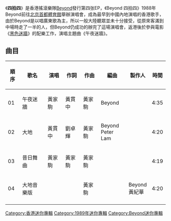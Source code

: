 {{Album infobox | <!-- See Wikipedia:WikiProject_Albums -->
|  Name        = 四拍四
|  Type        = EP
|  Artist      = [[Beyond|Beyond]]
|  Cover       = BEYOND3H.jpg 
|  Background  = 
|  Released    = 1989年4月9日
|  Recorded    = 
|  Genre       = [[搖滾|搖滾]]<br/>[[粵語流行音樂|粵語流行音樂]]
|  Label       = [[新藝寶唱片|新藝寶唱片]]
|  Last album  = [[新天地_(Beyond_EP)|新天地]]<br/>（1987年8月）
|  This album  = '''四拍四'''<br/>（1989年4月9日）
|  Next album  = [[天若有情_(Beyond_EP)|天若有情]]<br/>（1990年6月）
}}

《'''四拍四'''》是香港搖滾樂隊[[Beyond|Beyond]]發行第四张EP，《Beyond 四拍四》1988年Beyond前往[[北京首都體育館|北京首都體育館]]舉辦演唱會，成為最早到中國內地演唱的香港歌手，由於Beyond是以唱廣東歌為主，所以一般大陸聽眾並未十分接受，從原來客滿到中場時走了一半的人，但Beyond仍成功的辦完了這場演唱會，返港後於參與電影《[[黑色迷牆|黑色迷牆]]》的配樂工作，演唱主題曲《午夜迷牆》。

==曲目==
{| class="wikitable"
! 順序 !! 歌名 !! 演唱 !! 作詞 !! 作曲 !! 編曲 !! 製作人 !! 時間
|-
| 01 || 午夜迷牆 ||黃家駒||黃貫中||黃家駒||Beyond|| ||4:35
|-
| 02 || 大地 ||黃貫中||劉卓輝||黃家駒||Beyond<br/>Peter Lam|| ||4:20
|-
| 03 || 昔日舞曲 ||黃家駒||黃家駒||黃家駒|| || ||4:19
|-
| 04 || 大地音樂版 || || ||黃家駒|| ||Beyond<br/>黃紀華||4:20
|-
|}

 {{music-stub}}
{{Beyond}}
[[Category:香港迷你專輯|Category:香港迷你專輯]]
[[Category:1989年迷你專輯|Category:1989年迷你專輯]]
[[Category:Beyond迷你專輯|Category:Beyond迷你專輯]]